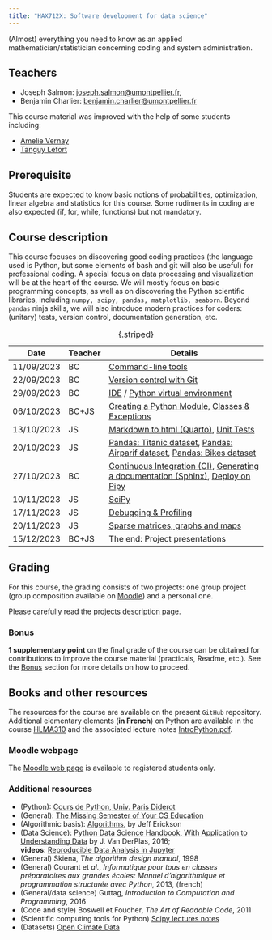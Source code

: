 ```yaml
---
title: "HAX712X: Software development for data science"
---
```


(Almost) everything you need to know as an applied mathematician/statistician concerning coding and system administration.

## Teachers

- Joseph Salmon: [joseph.salmon@umontpellier.fr](mailto:joseph.salmon@umontpellier.fr),
- Benjamin Charlier: [benjamin.charlier@umontpellier.fr](mailto:benjamin.charlier@umontpellier.fr)

This course material was improved with the help of some students including:

- [Amelie Vernay](https://github.com/AmelieVernay)
- [Tanguy Lefort](https://github.com/tanglef)


## Prerequisite

Students are expected to know basic notions of probabilities, optimization, linear algebra and statistics for this course.
Some rudiments in coding are also expected (if, for, while, functions) but not mandatory.

## Course description

This course focuses on discovering good coding practices (the language used is Python, but some elements of bash and git will also be useful) for professional coding.
A special focus on data processing and visualization will be at the heart of the course.
We will mostly focus on basic programming concepts, as well as on discovering the Python scientific libraries, including ```numpy, scipy, pandas, matplotlib, seaborn```.
Beyond `pandas` ninja skills, we will also introduce modern practices for coders: (unitary) tests, version control, documentation generation, etc.

|Date      |Teacher |Details |
|----------|------|------------------------------------------------------------------------------------------------------|
|11/09/2023|BC    |[Command-line tools](Courses/Bash/tp.qmd)                                                             |
|22/09/2023|BC    |[Version control with Git](Courses/Git/tp.qmd)                                                        |
|29/09/2023|BC    |[IDE](Courses/IDE/tp.qmd) / [Python virtual environment](Courses/Venv/tp.qmd)                         |
|06/10/2023|BC+JS |[Creating a Python Module](Courses/Python-modules/tp.qmd), [Classes & Exceptions](Courses/ClassesExceptions/tp.qmd)|
|13/10/2023|JS    |[Markdown to html (Quarto)](Courses/Docs/tp.qmd), [Unit Tests](Courses/Test/tp.qmd)|
|20/10/2023|JS    |[Pandas: Titanic dataset](Courses/Pandas/pandas_titanic.qmd), [Pandas: Airparif dataset](Courses/Pandas/pandas_airparif.qmd), [Pandas: Bikes dataset](Courses/Pandas/pandas_titanic.qmd)|
|27/10/2023|BC    |[Continuous Integration (CI)](Courses/CI/tp.qmd), [Generating a documentation (Sphinx)](Courses/Docs/tp.qmd), [Deploy on Pipy](Courses/Python-modules/tp.qmd)|
|10/11/2023|JS    |[SciPy](Courses/ScipyNumpy/tp.qmd)                                                                    |
|17/11/2023|JS    |[Debugging & Profiling](Courses/ProfilingDebugging/tp.qmd)                                                 |
|20/11/2023|JS    |[Sparse matrices, graphs and maps](Courses/TimeMemory/tp.qmd)                                                                   |
|15/12/2023|BC+JS |The end:  Project presentations                                                                       |
:  {.striped}


## Grading

For this course, the grading consists of two projects: one group project (group composition available on [Moodle](https://moodle.umontpellier.fr/course/view.php?id=22454)) and a personal one.

Please carefully read the [projects description page](Projects/2023-2024/README.qmd).

### Bonus

**1 supplementary point** on the final grade of the course can be obtained for contributions to improve the course material (practicals, Readme, etc.).
See the [Bonus](Bonus/README.qmd) section for more details on how to proceed.



## Books and other resources

The resources for the course are available on the present `GitHub` repository. Additional elementary elements (**in French**) on Python are available in the course [HLMA310](http://josephsalmon.eu/HLMA310.html) and the associated lecture notes [IntroPython.pdf](http://josephsalmon.eu/enseignement/Montpellier/HLMA310/IntroPython.pdf).

### Moodle webpage

The [Moodle web page](https://moodle.umontpellier.fr/course/view.php?id=22454) is available to registered students only.

### Additional resources
* (Python): [Cours de Python, Univ. Paris Diderot](https://python.sdv.univ-paris-diderot.fr/)
*  (General): [The Missing Semester of Your CS Education](https://missing.csail.mit.edu/)
*  (Algorithmic basis): [Algorithms](https://jeffe.cs.illinois.edu/teaching/algorithms/#book), by Jeff Erickson
*  (Data Science): [Python Data Science Handbook, With Application to Understanding Data](https://jakevdp.github.io/PythonDataScienceHandbook/) by J. Van DerPlas, 2016;<br>
 **videos**: [Reproducible Data Analysis in Jupyter](http://jakevdp.github.io/blog/2017/03/03/reproducible-data-analysis-in-jupyter/)
*  (General) Skiena, *The algorithm design manual*, 1998
*  (General) Courant et *al.*, *Informatique pour tous en classes préparatoires aux grandes écoles: Manuel d'algorithmique et programmation structurée avec Python*, 2013, (french)
*  (General/data science) Guttag, *Introduction to Computation and Programming*,
2016
*  (Code and style) Boswell et Foucher, *The Art of Readable Code*, 2011
*  (Scientific computing tools for Python) [Scipy lectures notes](http://www.scipy-lectures.org/)
*  (Datasets) [Open Climate Data](http://openclimatedata.net/)
